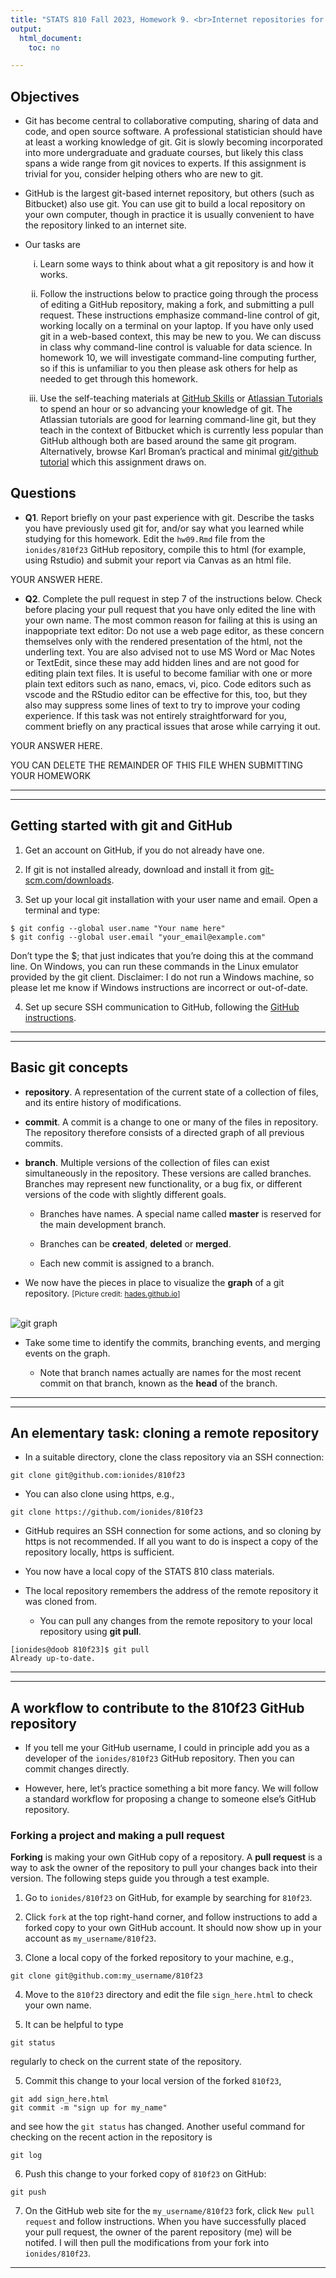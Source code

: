 ```yaml
---
title: "STATS 810 Fall 2023, Homework 9. <br>Internet repositories for collaboration and open-source research: git and GitHub"
output:
  html_document:
    toc: no

---
```


## Objectives

* Git has become central to collaborative computing, sharing of data and code, and open source software. A professional statistician should have at least a working knowledge of git. Git is slowly becoming incorporated into more undergraduate and graduate courses, but likely this class spans a wide range from git novices to experts. If this assignment is trivial for you, consider helping others who are new to git.

* GitHub is the largest git-based internet repository, but others (such as Bitbucket) also use git. You can use git to build a local repository on your own computer, though in practice it is usually convenient to have the repository linked to an internet site.

* Our tasks are 

    i.  Learn some ways to think about what a git repository is and how it works.

    ii. Follow the instructions below to practice going through the process of editing a GitHub repository, making a fork, and submitting a pull request. These instructions emphasize command-line control of git, working locally on a terminal on your laptop. If you have only used git in a web-based context, this may be new to you. We can discuss in class why command-line control is valuable for data science. In homework 10, we will investigate command-line computing further, so if this is unfamiliar to you then please ask others for help as needed to get through this homework.

    iii.  Use the self-teaching materials at [GitHub Skills](https://skills.github.com/) or [Atlassian Tutorials](https://www.atlassian.com/git/tutorials) to spend an hour or so advancing your knowledge of git. The Atlassian tutorials are good for learning command-line git, but they teach in the context of Bitbucket which is currently less popular than GitHub although both are based around the same git program. Alternatively, browse Karl Broman's practical and minimal [git/github tutorial](http://kbroman.org/github_tutorial/) which this assignment draws on.

## Questions

* **Q1**. Report briefly on your past experience with git. Describe the tasks you have previously used git for,  and/or say what you learned while studying for this homework. Edit the `hw09.Rmd` file from the `ionides/810f23` GitHub repository, compile this to html (for example, using Rstudio) and submit your report via Canvas as an html file.


YOUR ANSWER HERE.

* **Q2**. Complete the pull request in step 7 of the instructions below. Check before placing your pull request that you have only edited the line with your own name. The most common reason for failing at this is using an inappopriate text editor: Do not use a web page editor, as these concern themselves only with the rendered presentation of the html, not the underling text. You are also advised not to use MS Word or Mac Notes or TextEdit, since these may add hidden lines and are not good for editing plain text files. It is useful to become familiar with one or more plain text editors such as nano, emacs, vi, pico. Code editors such as vscode and the RStudio editor can be effective for this, too, but they also may suppress some lines of text to try to improve your coding experience. If this task was not entirely straightforward for you, comment briefly on any practical issues that arose while carrying it out. 

YOUR ANSWER HERE.

YOU CAN DELETE THE REMAINDER OF THIS FILE WHEN SUBMITTING YOUR HOMEWORK

--------------

--------------


## Getting started with git and GitHub

1. Get an account on GitHub, if you do not already have one.

2. If git is not installed already, download and install it from [git-scm.com/downloads](http://git-scm.com/downloads).

3. Set up your local git installation with your user name and email. Open a terminal and type:

```
$ git config --global user.name "Your name here"
$ git config --global user.email "your_email@example.com"
```

Don’t type the \$; that just indicates that you’re doing this at the command line. On Windows, you can run these commands in the Linux emulator provided by the git client. Disclaimer: I do not run a Windows machine, so please let me know if Windows instructions are incorrect or out-of-date.

4. Set up secure SSH communication to GitHub, following the [GitHub instructions](https://help.github.com/articles/generating-ssh-keys/). 


------------------

-----------------

## Basic git concepts

* **repository**. A representation of the current state of a collection of files, and its entire history of modifications. 

* **commit**. A commit is a change to one or many of the files in repository. The repository therefore consists of a directed graph of all previous commits.

* **branch**. Multiple versions of the collection of files can exist simultaneously in the repository. 
These versions are called branches. 
Branches may represent new functionality, or a bug fix, or different versions of the code with slightly different goals. 

    + Branches have names. A special name called **master** is reserved for the main development branch.

    + Branches can be **created**, **deleted** or **merged**. 

    + Each new commit is assigned to a branch.

* We now have the pieces in place to visualize the **graph** of a git repository. <small>[Picture credit: [hades.github.io](http://hades.github.io/media/git/git-history.png)]</small>

<br>
![git graph](git-history.png)

* Take some time to identify the commits, branching events, and merging events on the graph.

    + Note that branch names actually are names for the most recent commit on that branch, known as the **head** of the branch.

-----------------

----------------

## An elementary task: cloning a remote repository

* In a suitable directory, clone the class repository via an SSH connection:

```
git clone git@github.com:ionides/810f23
```

* You can also clone using https, e.g.,

```
git clone https://github.com/ionides/810f23
```

* GitHub requires an SSH connection for some actions, and so cloning by https is not recommended. If all you want to do is inspect a copy of the repository locally, https is sufficient.

* You now have a local copy of the STATS 810 class materials.

* The local repository remembers the address of the remote repository it was cloned from.

    + You can pull any changes from the remote repository to your local repository using **git pull**.

```
[ionides@doob 810f23]$ git pull
Already up-to-date.
```

----------------

---------------

## A workflow to contribute to the 810f23 GitHub repository

* If you tell me your GitHub username, I could in principle add you as a developer of the `ionides/810f23` GitHub repository. Then you can commit changes directly.

* However, here, let's practice something a bit more fancy. We will follow a standard workflow for proposing a change to someone else's GitHub repository.

### Forking a project and making a pull request

**Forking** is making your own GitHub copy of a repository. A **pull request** is a way to ask the owner of the repository to pull your changes back into their version. The following steps guide you through a test example.

1. Go to `ionides/810f23` on GitHub, for example by searching for `810f23`.

2. Click `fork` at the top right-hand corner, and follow instructions to add a forked copy to your own GitHub account. It should now show up in your account as `my_username/810f23`.

3. Clone a local copy of the forked repository to your machine, e.g.,

```
git clone git@github.com:my_username/810f23
```

4. Move to the `810f23` directory and edit the file `sign_here.html` to check your own name.

5. It can be helpful to type

```
git status
```

regularly to check on the current state of the repository.


5. Commit this change to your local version of the forked `810f23`,

```
git add sign_here.html
git commit -m "sign up for my_name"
```

and see how the `git status` has changed. Another useful command for checking on the recent action in the repository is

```
git log
```

6. Push this change to your forked copy of `810f23` on GitHub:

```
git push
```

7. On the GitHub web site for the `my_username/810f23` fork, click `New pull request` and follow instructions. When you have successfully placed your pull request, the owner of the parent repository (me) will be notifed. I will then pull the modifications from your fork into `ionides/810f23`.


-------------




 


